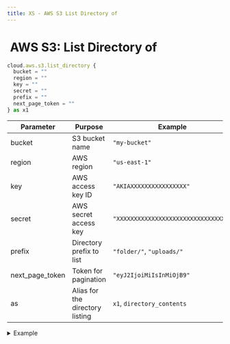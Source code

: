 ```yaml
---
title: XS - AWS S3 List Directory of
---
```


# <img src="../assets/docuBadge (11).png" alt="" data-size="line"> AWS S3: List Directory of <a href="#xs-awss3listdir" id="xs-awss3listdir"></a>

```javascript
cloud.aws.s3.list_directory {
  bucket = ""
  region = ""
  key = ""
  secret = ""
  prefix = ""
  next_page_token = ""
} as x1
```

| Parameter         | Purpose                         | Example                              |
| ----------------- | ------------------------------- | ------------------------------------ |
| bucket            | S3 bucket name                  | `"my-bucket"`                        |
| region            | AWS region                      | `"us-east-1"`                        |
| key               | AWS access key ID               | `"AKIAXXXXXXXXXXXXXXXX"`             |
| secret            | AWS secret access key           | `"XXXXXXXXXXXXXXXXXXXXXXXXXXXXXXXX"` |
| prefix            | Directory prefix to list        | `"folder/"`, `"uploads/"`            |
| next\_page\_token | Token for pagination            | `"eyJ2IjoiMiIsInMiOjB9"`             |
| as                | Alias for the directory listing | `x1`, `directory_contents`           |

<details>

<summary>Example</summary>

```javascript
cloud.aws.s3.list_directory {
  bucket = "my-app-uploads"
  region = "us-west-2"
  key = $env.AWS_KEY_ID
  secret = $env.AWS_SECRET_KEY
  prefix = "users/images/"
} as folder_contents
```

* Lists contents of an S3 directory
* Supports pagination for large directories
* Returns file metadata and continuation token
* Can filter by prefix path

</details>
